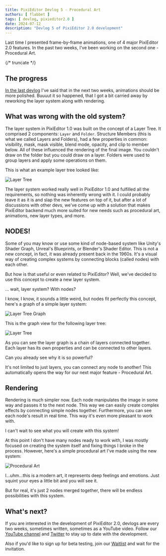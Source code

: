 ```yaml
---
title: PixiEditor Devlog 5 - Procedural Art
authors: [ flabbet ]
tags: [ devlog, pixieditor2.0 ]
date: 2024-07-12
description: "Devlog 5 of PixiEditor 2.0 development"
---
```


Last time I presented frame-by-frame animations, one of 4 major PixiEditor 2.0 features. In the past two weeks, I've been working on the second one - Procedural Art.

{/* truncate */}

## The progress

[In the last devlog](https://youtu.be/XVxOF2b2heU?si=Y8_3uhahCMnGjXZD) I've said that in the next two weeks, animations should be more polished. Buuuut it so happened, that I 
got a bit carried away by reworking the layer system along with rendering.

## What was wrong with the old system?

The layer system in PixiEditor 1.0 was built on the concept of a Layer Tree. It comprised 2 components: `Layer` and `Folder`. Structure Members (this is what we called Layers and Folders),
had a few properties in common: visibility, mask, mask visible, blend mode, opacity, and clip to member below. All of these influenced the rendering of the final image. You couldn't draw on 
the folder but you could draw on a layer. Folders were used to group layers and apply some operations on them.

This is what an example layer tree looked like:

![Layer Tree](./assets/devlog5/layertree.png)

The layer system worked really well in PixiEditor 1.0 and fulfilled all the requirements, so nothing was inherently wrong with it. I could probably 
leave it as it is and slap the new features on top of it, but after a lot of discussions with other devs, we've come up with a solution that makes
PixiEditor backend much more suited for new needs such as procedural art, animations, new layer types, and more.   

## NODES!

Some of you may know or use some kind of node-based system like Unity's Shader Graph, Unreal's Blueprints, or Blender's Shader Editor. 
This is not a new concept, in fact, it was already present back in the 1960s. It's a visual way of creating complex systems by connecting blocks (called nodes) with each other.

But how is that useful or even related to PixiEditor? Well, we've decided to use this concept to create a new layer system.

... wait, layer system? With nodes?

I know, I know, it sounds a little weird, but nodes fit perfectly this concept, here's a graph of a simple layer system:

![Layer Tree Graph](./assets/devlog5/nodeview.png)

This is the graph view for the following layer tree:

![Layer Tree](./assets/devlog5/simpletree.png)

As you can see the layer graph is a chain of layers connected together. Each layer has its own properties and can be connected to other layers.

Can you already see why it is so powerful?

It's not limited to just layers, you can connect any node to another! This automatically opens the way for our next major feature - Procedural Art.

## Rendering

Rendering is much simpler now. Each node manipulates the image in some way and passes it to the next node. This way we can easily create complex effects by connecting simple nodes together.
Furthermore, you can see each node's result in real time. This way it's even more pleasant to work with.

I can't wait to see what you will create with this system!

At this point I don't have many nodes ready to work with, I was mostly focused on creating the system itself and fixing things I broke in the process.
However, here's a simple procedural art I've made using the new system:

![Procedural Art](./assets/devlog5/watisdis.png)

I...uhm...this is a modern art, it represents deep feelings and emotions. Just squint your eyes a little bit and you will see it.

But for real, it's just 2 nodes merged together, there will be endless possibilities with this system.

## What's next?

If you are interested in the development of PixiEditor 2.0, devlogs are every two weeks, sometimes written, sometimes as a YouTube video. Follow our
[YouTube channel](https://www.youtube.com/@PixiEditor) and [Twitter](https://twitter.com/PixiEditor) to stay up to date with the development.

Also if you'd like to sign up for beta testing, join our [Waitlist](https://pixieditor.net/v2) and wait for the invitation.